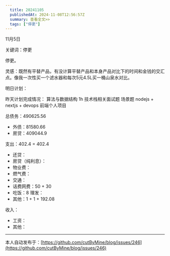 ```yaml
---
  title: 20241105
  publishedAt: 2024-11-08T12:56:57Z
  summary: 查看全文>>
  tags: ["停更"]
---
```


11月5日 

关键词：停更

停更。

灵感：既然有平替产品，有没计算平替产品和本身产品对比下的时间和金钱的交汇点。像我一次性买一个滤水器和每次5元4.5L买一桶山泉水对比。

明日计划：


昨天计划完成情况：
算法与数据结构  1h
技术栈相关面试题
场景题
nodejs + nextjs + devops
前端个人项目

总债务：490625.56
- 外债：81580.66
- 房贷：409044.9

支出：402.4 = 402.4
- 还贷：
- 房贷（纯利息）：
- 物业费：
- 燃气费：
- 交通：
- 话费网费：50 + 30
- 吃饭：8
 理发：
- 其他：1 + 1 + 192.08

收入：
- 工资：
- 其他：


---
本人自动发布于：[https://github.com/cutByMine/blog/issues/246](https://github.com/cutByMine/blog/issues/246)

